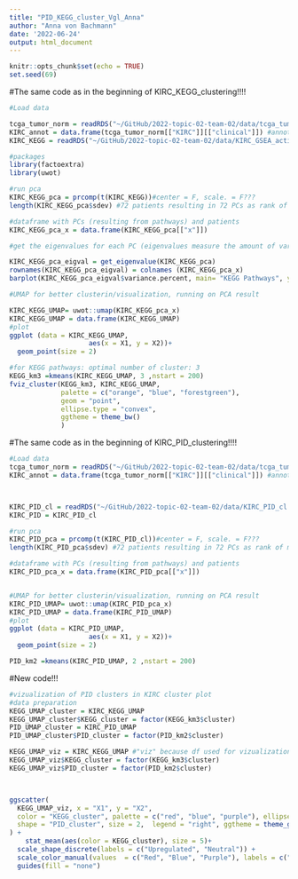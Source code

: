 ```yaml
---
title: "PID_KEGG_cluster_Vgl_Anna"
author: "Anna von Bachmann"
date: '2022-06-24'
output: html_document
---
```


```r
knitr::opts_chunk$set(echo = TRUE)
set.seed(69)
```

#The same code as in the beginning of KIRC_KEGG_clustering!!!!
```r
#Load data

tcga_tumor_norm = readRDS("~/GitHub/2022-topic-02-team-02/data/tcga_tumor_normal_datascience_proj_2022.RDS")
KIRC_annot = data.frame(tcga_tumor_norm[["KIRC"]][["clinical"]]) #annotation
KIRC_KEGG = readRDS("~/GitHub/2022-topic-02-team-02/data/KIRC_GSEA_activity_KEGG.rds")

```

```r
#packages
library(factoextra)
library(uwot)
```


```r
#run pca 
KIRC_KEGG_pca = prcomp(t(KIRC_KEGG))#center = F, scale. = F???
length(KIRC_KEGG_pca$sdev) #72 patients resulting in 72 PCs as rank of matrix = number of PCs

#dataframe with PCs (resulting from pathways) and patients
KIRC_KEGG_pca_x = data.frame(KIRC_KEGG_pca[["x"]])

#get the eigenvalues for each PC (eigenvalues measure the amount of variation retained by each PC)

KIRC_KEGG_pca_eigval = get_eigenvalue(KIRC_KEGG_pca)
rownames(KIRC_KEGG_pca_eigval) = colnames (KIRC_KEGG_pca_x)
barplot(KIRC_KEGG_pca_eigval$variance.percent, main= "KEGG Pathways", ylab='Proportion of variance in percent', xlab = "Principal Components")

#UMAP for better clusterin/visualization, running on PCA result

KIRC_KEGG_UMAP= uwot::umap(KIRC_KEGG_pca_x)
KIRC_KEGG_UMAP = data.frame(KIRC_KEGG_UMAP)
#plot
ggplot (data = KIRC_KEGG_UMAP, 
                    aes(x = X1, y = X2))+
  geom_point(size = 2)

#for KEGG pathways: optimal number of cluster: 3 
KEGG_km3 =kmeans(KIRC_KEGG_UMAP, 3 ,nstart = 200)
fviz_cluster(KEGG_km3, KIRC_KEGG_UMAP,
             palette = c("orange", "blue", "forestgreen"), 
             geom = "point",
             ellipse.type = "convex", 
             ggtheme = theme_bw()
             )

```

#The same code as in the beginning of KIRC_PID_clustering!!!!
```r

#Load data
tcga_tumor_norm = readRDS("~/GitHub/2022-topic-02-team-02/data/tcga_tumor_normal_datascience_proj_2022.RDS")
KIRC_annot = data.frame(tcga_tumor_norm[["KIRC"]][["clinical"]]) #annotation



KIRC_PID_cl = readRDS("~/GitHub/2022-topic-02-team-02/data/KIRC_PID_cl.RDS")
KIRC_PID = KIRC_PID_cl
```

```r
#run pca 
KIRC_PID_pca = prcomp(t(KIRC_PID_cl))#center = F, scale. = F???
length(KIRC_PID_pca$sdev) #72 patients resulting in 72 PCs as rank of matrix = number of PCs

#dataframe with PCs (resulting from pathways) and patients
KIRC_PID_pca_x = data.frame(KIRC_PID_pca[["x"]])


#UMAP for better clusterin/visualization, running on PCA result
KIRC_PID_UMAP= uwot::umap(KIRC_PID_pca_x)
KIRC_PID_UMAP = data.frame(KIRC_PID_UMAP)
#plot
ggplot (data = KIRC_PID_UMAP, 
                    aes(x = X1, y = X2))+
  geom_point(size = 2)

PID_km2 =kmeans(KIRC_PID_UMAP, 2 ,nstart = 200)

```



#New code!!!

```r
#vizualization of PID clusters in KIRC cluster plot
#data preparation
KEGG_UMAP_cluster = KIRC_KEGG_UMAP
KEGG_UMAP_cluster$KEGG_cluster = factor(KEGG_km3$cluster)
PID_UMAP_cluster = KIRC_PID_UMAP
PID_UMAP_cluster$PID_cluster = factor(PID_km2$cluster)

KEGG_UMAP_viz = KIRC_KEGG_UMAP #"viz" because df used for vizualization
KEGG_UMAP_viz$KEGG_cluster = factor(KEGG_km3$cluster)
KEGG_UMAP_viz$PID_cluster = factor(PID_km2$cluster)



ggscatter(
  KEGG_UMAP_viz, x = "X1", y = "X2", 
  color = "KEGG_cluster", palette = c("red", "blue", "purple"), ellipse = TRUE, ellipse.type = "convex", 
  shape = "PID_cluster", size = 2,  legend = "right", ggtheme = theme_grey(), ylab = "UAMP2", xlab = "UMAP1"
) +
    stat_mean(aes(color = KEGG_cluster), size = 5)+
  scale_shape_discrete(labels = c("Upregulated", "Neutral")) +
  scale_color_manual(values  = c("Red", "Blue", "Purple"), labels = c("Fluctuating", "Upregulated", "Neutral") )+
  guides(fill = "none")    
```

